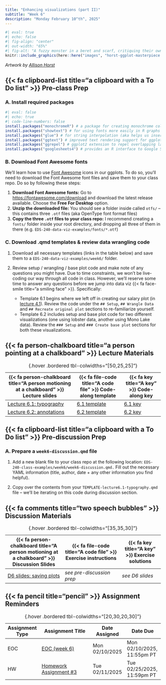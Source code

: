 ```yaml
---
title: "Enhancing visualizations (part II)"
subtitle: "Week 6"
description: "Monday February 10^th^, 2025"
---
```


```r
#| eval: true 
#| echo: false
#| fig-align: "center"
#| out-width: "65%" 
#| fig-alt: "A fuzzy monster in a beret and scarf, critiquing their own column graph on a canvas in front of them while other assistant monsters (also in berets) carry over boxes full of elements that can be used to customize a graph (like themes and geometric shapes). In the background is a wall with framed data visualizations. Stylized text reads 'ggplot2: build a data masterpiece.'"
knitr::include_graphics(here::here("images", "horst-ggplot-masterpiece.png"))
```

:::{.gray-text .center-text}
*Artwork by [Allison Horst](https://allisonhorst.com/){target="_blank"}*
:::

## {{< fa clipboard-list title="a clipboard with a To Do list" >}} Pre-class Prep {#pre-class-prep}

### A. Install required packages

```r
#| eval: false
#| echo: true
#| code-line-numbers: false
install.packages("monochromeR") # a package for creating monochrome color palettes and easily converting rgba values to hex codes (and also some other useful functions)
install.packages("showtext") # for using fonts more easily in R graphs
install.packages("glue") # for string interpolation (aka helps us insert variables directly into text strings)
install.packages("ggtext") # improved text rendering support for ggplot2
install.packages("ggrepel") # ggplot2 extension to repel overlapping labels
install.packages("googlesheets4") # provides an R interface to Google Sheets via the Sheets API v4
```

<!-- ### B. Download Data -->

<!-- In case we have trouble with the `{googlesheets4}` API, you can download and read in the following data files as normal (i.e. using `readr::read_csv()`): -->

<!-- - [metabolism-foraging-data.csv](https://drive.google.com/file/d/1NQV40ZHVkPUNA6FeFFQR0OxqYM4trM3w/view?usp=sharing) -->
<!-- - [mono.csv](https://drive.google.com/file/d/13chLNHTLd0GRCFl-7OB921FzOKc6I-GK/view?usp=sharing) -->

<!-- If you choose (or need) to download and read in these files, be sure to save them to your class repo at `~/week6/data/`. -->

### B. Download Font Awesome fonts

We'll learn how to use [Font Awesome](https://fontawesome.com/){target="_blank"} icons in our ggplots. To do so, you'll need to download the Font Awesome font files and save them to your class repo. Do so by following these steps:

1. **Download Font Awesome fonts:** Go to [https://fontawesome.com/download](https://fontawesome.com/download){target="_blank"} and download the latest release available. Choose the **Free For Desktop** option.
2. **Unzip the downloaded file:** You should see a folder inside called `otfs/` -- this contains three `.otf` files (aka OpenType font format files)
3. **Copy the three `.otf` files to your class repo:** I recommend creating a `fonts/` folder inside your root directory, and dropping all three of them in there (e.g. `EDS-240-data-viz-examples/fonts/*.otf`)

### C. Download .qmd templates & review data wrangling code

1. Download all necessary templates (links in the table below) and save them to a `EDS-240-data-viz-examples/week6/` folder.

2. Review setup / wrangling / base plot code and make note of any questions you might have. Due to time constraints, we won't be live-coding our way through all code in class. However, we'll reserve some time to answer any questions before we jump into data viz {{< fa face-smile title="a smiling face" >}}. Specifically:
    - Template 6.1 begins where we left off in creating our salary plot (in [lecture 4.1](lecture-slides/lecture4.1-amounts-slides.qmd){target="_blank"}). Review the code under the `## Setup`, `## Wrangle Data` and `## Recreate original plot` sections to re-familiarize yourself.  
    - Template 6.2 includes setup and base plot code for two different visualizations (one using lobster data, another using Mono Lake data). Review the `### Setup` and `### Create base plot` sections for both these visualizations.

## {{< fa person-chalkboard title="a person pointing at a chalkboard" >}} Lecture Materials {#lecture-materials}

| {{< fa person-chalkboard title="A person motioning at a chalkboard" >}} Lecture slides   | {{< fa file-code title="A code file" >}} Code-along template | {{< fa key title="A key" >}} Code-along key |
|------------------------------------------------------------------------------------------|--------------------------------------------------------------|---------------------------------------------------|
| [Lecture 6.1: typography](lecture-slides/lecture6.1-typography-slides.qmd){target="_blank"}  | [6.1 template](https://github.com/EDS-240-Data-Viz/code-along-templates/blob/main/week6/TEMPLATE-lecture6.1-typography.qmd){target="_blank"} | [6.1 key](keys/KEY-lecture6.1-typography.qmd){target="_blank"} |
| [Lecture 6.2: annotations](lecture-slides/lecture6.2-annotations-slides.qmd){target="_blank"} | [6.2 template](https://github.com/EDS-240-Data-Viz/code-along-templates/blob/main/week6/TEMPLATE-lecture6.2-annotations.qmd){target="_blank"} | [6.2 key](keys/KEY-lecture6.2-annotations.qmd){target="_blank"} |
: {.hover .bordered tbl-colwidths="[50,25,25]"} 

## {{< fa clipboard-list title="a clipboard with a To Do list" >}} Pre-discussion Prep {#pre-discussion-prep} 

### A. Prepare a `week6-discussion.qmd` file

1. Add a new blank file to your class repo at the following location: `EDS-240-class-examples/week6/week6-discussion.qmd.` Fill out the necessary YAML information (title, author, date + any other information you find helpful).

2. Copy over the contents from your `TEMPLATE-lecture6.1-typography.qmd` file -- we'll be iterating on this code during discussion section.

## {{< fa comments title="two speech bubbles" >}} Discussion Materials {#discussion-materials}

| {{< fa person-chalkboard title="A person motioning at a chalkboard" >}} Discussion Slides | {{< fa file-code title="A code file" >}} Exercise instructions | {{< fa key title="A key" >}} Exercise solutions |
|-------------------|-------------------|--------------|
| [D6 slides: saving plots](discussion/week6/week6-slides.qmd){target="_blank"} | *see pre-discussion prep* | *see D6 slides* |
: {.hover .bordered tbl-colwidths="[35,35,30]"} 

## {{< fa pencil title="pencil" >}} Assignment Reminders {#assignment-reminders}

<!-- | Assignment Type | Assignment Title        | Date Assigned  | Date Due                   | -->
<!-- |-----------------|-------------------------|----------------|----------------------------| -->
<!-- | EOC             | EOC (week 6)            | Mon 02/10/2025 | Mon 02/10/2025, 11:55pm PT | -->
<!-- | HW              | Homework Assignment #3  | Tue 02/11/2025 | Tue 02/25/2025, 11:59pm PT | -->
<!-- : {.hover .bordered tbl-colwidths="[20,30,20,30]"} -->

| Assignment Type | Assignment Title                                     | Date Assigned  | Date Due                   |
|-----------------|------------------------------------------------------|----------------|----------------------------|
| EOC             | [EOC (week 6)](https://forms.gle/inCUJQHNCRVbcBBQ6)  | Mon 02/10/2025 | Mon 02/10/2025, 11:55pm PT |
| HW              | [Homework Assignment #3](assignments/HW3.qmd)        | Tue 02/11/2025 | Tue 02/25/2025, 11:59pm PT |
: {.hover .bordered tbl-colwidths="[20,30,20,30]"}
